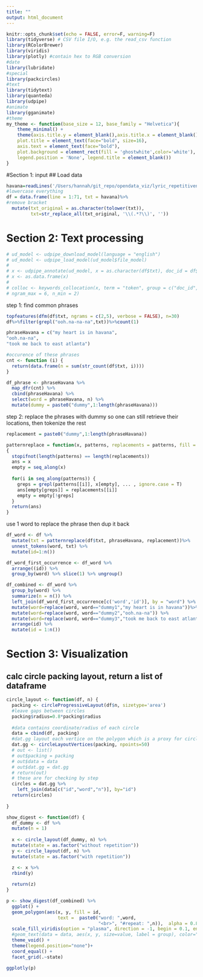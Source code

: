 ```yaml
---
title: ""
output: html_document
---
```


```r
knitr::opts_chunk$set(echo = FALSE, error=F, warning=F)
library(tidyverse) # CSV file I/O, e.g. the read_csv function
library(RColorBrewer)
library(viridis)
library(plotly) #contain hex to RGB conversion
#date
library(lubridate)
#special
library(packcircles)
#text
library(tidytext)
library(quanteda)
library(udpipe)
#animate
library(gganimate)
#theme
my_theme <- function(base_size = 12, base_family = "Helvetica"){
    theme_minimal() +
    theme(axis.title.y = element_blank(),axis.title.x = element_blank(),
    plot.title = element_text(face="bold", size=16),
    axis.text = element_text(face="bold"),
    plot.background = element_rect(fill = 'ghostwhite',color='white'),
    legend.position = 'None', legend.title = element_blank())
}

```

#Section 1: input
## Load data
```r
havana=readLines('/Users/hannah/git_repo/opendata_viz/lyric_repetitiveness/havana.txt') 
#lowercase everything
df = data.frame(line = 1:71, txt = havana)%>% 
#remove bracket
  mutate(txt_original = as.character(tolower(txt)),
         txt=str_replace_all(txt_original, '\\(.*?\\)', ''))
```

# Section 2: Text processing
```r
# ud_model <- udpipe_download_model(language = "english")
# ud_model <- udpipe_load_model(ud_model$file_model)
# 
# x <- udpipe_annotate(ud_model, x = as.character(df$txt), doc_id = df$line)
# x <- as.data.frame(x) 
# 
# colloc <- keywords_collocation(x, term = "token", group = c("doc_id", "sentence_id"),
# ngram_max = 6, n_min = 2)
```

step 1: find common phrases
```r
topfeatures(dfm(df$txt, ngrams = c(2,5), verbose = FALSE), n=30)
df%>%filter(grepl("ooh.na-na-na",txt))%>%count(1)

phraseHavana = c("my heart is in havana",
"ooh.na-na",
"took me back to east atlanta")

#occurence of these phrases
cnt <- function (i) {
  return(data.frame(n = sum(str_count(df$txt, i))))
}

df_phrase <- phraseHavana %>%
  map_dfr(cnt) %>% 
  cbind(phraseHavana) %>%
  select(word = phraseHavana, n) %>%
  mutate(dummy = paste0("dummy",1:length(phraseHavana)))

```

step 2: replace the phrases with dummy so one can still retrieve their locations, then tokenize the rest
```r
replacement = paste0("dummy",1:length(phraseHavana))

patternreplace = function(x, patterns, replacements = patterns, fill = NA, ...)
{
  stopifnot(length(patterns) == length(replacements))
  ans = x  
  empty = seq_along(x)
  
  for(i in seq_along(patterns)) {
    greps = grepl(patterns[[i]], x[empty], ... , ignore.case = T)
    ans[empty[greps]] = replacements[[i]]  
    empty = empty[!greps]
  }
  return(ans)
}

```

use 1 word to replace the phrase then dup it back
```r
df_word <- df %>% 
  mutate(txt = patternreplace(df$txt, phraseHavana, replacement))%>%
  unnest_tokens(word, txt) %>% 
  mutate(id=1:n())

df_word_first_occurrence <- df_word %>% 
  arrange((id)) %>%
  group_by(word) %>% slice(1) %>% ungroup()

df_combined <- df_word %>%
  group_by(word) %>%
  summarize(n = n()) %>%
  left_join(df_word_first_occurrence[c('word','id')], by = "word") %>%
  mutate(word=replace(word, word=="dummy1","my heart is in havana"))%>%
  mutate(word=replace(word, word=="dummy2","ooh.na-na")) %>%
  mutate(word=replace(word, word=="dummy3","took me back to east atlanta")) %>%
  arrange(id) %>%
  mutate(id = 1:n())
```




# Section 3: Visualization
## calc circle packing layout, return a list of dataframe
```r
circle_layout <- function(df, n) {
  packing <- circleProgressiveLayout(df$n, sizetype='area')
  #leave gaps between circles
  packing$radius=0.8*packing$radius
  
  #data contains coordinate/radius of each circle
  data = cbind(df, packing) 
  #dat.gg layout each vertice on the polygon which is a proxy for circle
  dat.gg <- circleLayoutVertices(packing, npoints=50)
  # out <- list()
  # out$packing = packing
  # out$data = data
  # out$dat.gg = dat.gg
  # return(out)
  # these are for checking by step
  circles = dat.gg %>% 
    left_join(data[c("id","word","n")], by="id")
  return(circles)
  
}
```



```r
show_digest <- function(df) {
  df_dummy <- df %>% 
  mutate(n = 1)
  
  x <- circle_layout(df_dummy, n) %>% 
  mutate(state = as.factor("without repetition"))
  y <- circle_layout(df, n) %>% 
  mutate(state = as.factor("with repetition"))

  z <- x %>%
  rbind(y)
  
  return(z)
}
```


```r
p <- show_digest(df_combined) %>%
  ggplot() + 
  geom_polygon(aes(x, y, fill = id, 
                   text =  paste0("word: ",word,
                                  "<br>", "#repeat: ",n)),  alpha = 0.8) +
  scale_fill_viridis(option = "plasma", direction = -1, begin = 0.1, end=0.8) +
  #geom_text(data = data, aes(x, y, size=value, label = group), color="black") +
  theme_void() + 
  theme(legend.position="none")+ 
  coord_equal() + 
  facet_grid(.~state)

ggplotly(p)
```

